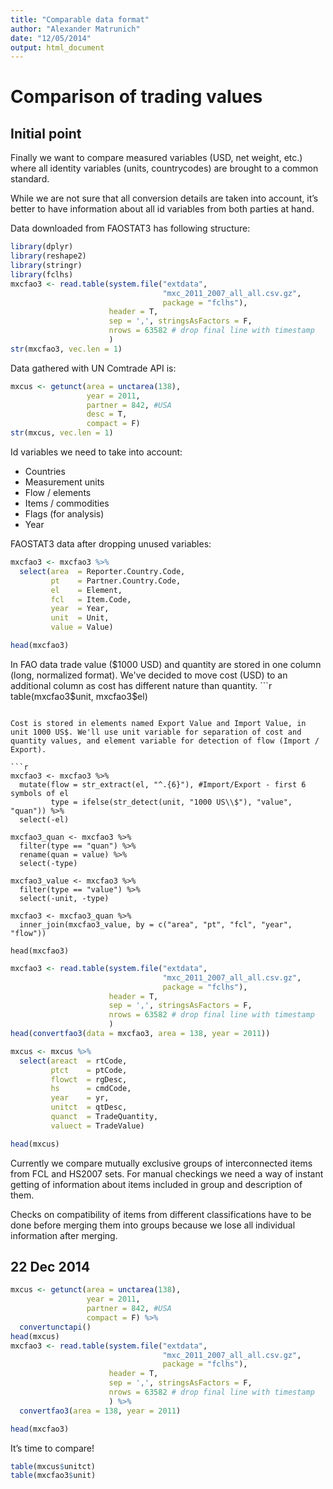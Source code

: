 ```yaml
---
title: "Comparable data format"
author: "Alexander Matrunich"
date: "12/05/2014"
output: html_document
---
```


# Comparison of trading values

## Initial point

Finally we want to compare measured variables (USD, net weight, etc.) where all identity variables (units, countrycodes) are brought to a common standard.

While we are not sure that all conversion details are taken into account, it's better to have information about all id variables from both parties at hand.

Data downloaded from FAOSTAT3 has following structure:
```r
library(dplyr)
library(reshape2)
library(stringr)
library(fclhs)
mxcfao3 <- read.table(system.file("extdata", 
                                  "mxc_2011_2007_all_all.csv.gz", 
                                  package = "fclhs"), 
                      header = T,
                      sep = ',', stringsAsFactors = F,
                      nrows = 63582 # drop final line with timestamp
                      )
str(mxcfao3, vec.len = 1)
```


Data gathered with UN Comtrade API is:

```r
mxcus <- getunct(area = unctarea(138),
                 year = 2011,
                 partner = 842, #USA
                 desc = T,
                 compact = F)
str(mxcus, vec.len = 1)
```

Id variables we need to take into account:

* Countries
* Measurement units
* Flow / elements
* Items / commodities
* Flags (for analysis)
* Year

FAOSTAT3 data after dropping unused variables:
```r
mxcfao3 <- mxcfao3 %>%
  select(area  = Reporter.Country.Code,
         pt    = Partner.Country.Code,
         el    = Element,
         fcl   = Item.Code,
         year  = Year,
         unit  = Unit,
         value = Value)

head(mxcfao3)
```

In FAO data trade value ($1000 USD) and quantity are stored in one column (long, normalized format). We've decided to move cost (USD) to an additional column as cost has 
different nature than quantity.
```r
table(mxcfao3$unit, mxcfao3$el)
```

Cost is stored in elements named Export Value and Import Value, in unit 1000 US$. We'll use unit variable for separation of cost and quantity values, and element variable for detection of flow (Import / Export).

```r
mxcfao3 <- mxcfao3 %>%
  mutate(flow = str_extract(el, "^.{6}"), #Import/Export - first 6 symbols of el
         type = ifelse(str_detect(unit, "1000 US\\$"), "value", "quan")) %>%
  select(-el)

mxcfao3_quan <- mxcfao3 %>%
  filter(type == "quan") %>%
  rename(quan = value) %>%
  select(-type)

mxcfao3_value <- mxcfao3 %>%
  filter(type == "value") %>%
  select(-unit, -type)

mxcfao3 <- mxcfao3_quan %>%
  inner_join(mxcfao3_value, by = c("area", "pt", "fcl", "year", "flow"))

head(mxcfao3)
```

```r
mxcfao3 <- read.table(system.file("extdata", 
                                  "mxc_2011_2007_all_all.csv.gz", 
                                  package = "fclhs"), 
                      header = T,
                      sep = ',', stringsAsFactors = F,
                      nrows = 63582 # drop final line with timestamp
                      )
head(convertfao3(data = mxcfao3, area = 138, year = 2011))


```


```r
mxcus <- mxcus %>%
  select(areact  = rtCode,
         ptct    = ptCode,
         flowct  = rgDesc,
         hs      = cmdCode,
         year    = yr,
         unitct  = qtDesc,
         quanct  = TradeQuantity,
         valuect = TradeValue)

head(mxcus)
```


Currently we compare mutually exclusive groups of interconnected items from FCL and HS2007 sets. For manual checkings we need a way of instant getting of information about items included in group and description of them.

Checks on compatibility of items from different classifications have to be done before merging them into groups because we lose all individual information after merging.

## 22 Dec 2014

```r
mxcus <- getunct(area = unctarea(138),
                 year = 2011,
                 partner = 842, #USA
                 compact = F) %>%
  convertunctapi()
head(mxcus)
mxcfao3 <- read.table(system.file("extdata", 
                                  "mxc_2011_2007_all_all.csv.gz", 
                                  package = "fclhs"), 
                      header = T,
                      sep = ',', stringsAsFactors = F,
                      nrows = 63582 # drop final line with timestamp
                      ) %>%
  convertfao3(area = 138, year = 2011)

head(mxcfao3)
```

It's time to compare!

```r
table(mxcus$unitct)
table(mxcfao3$unit)
```

